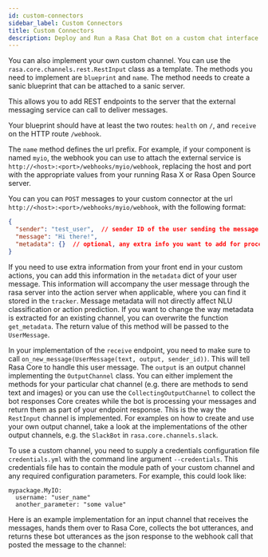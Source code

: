 ```yaml
---
id: custom-connectors
sidebar_label: Custom Connectors
title: Custom Connectors
description: Deploy and Run a Rasa Chat Bot on a custom chat interface
---
```


You can also implement your own custom channel. You can
use the `rasa.core.channels.rest.RestInput` class as a template.
The methods you need to implement are `blueprint` and `name`. The method
needs to create a sanic blueprint that can be attached to a sanic server.

This allows you to add REST endpoints to the server that the external
messaging service can call to deliver messages.

Your blueprint should have at least the two routes: `health` on `/`,
and `receive` on the HTTP route `/webhook`.

The `name` method defines the url prefix. For example, if your component is
named `myio`, the webhook you can use to attach the external service is
`http://<host>:<port>/webhooks/myio/webhook`, replacing 
the host and port with the appropriate values from your running Rasa X or Rasa Open Source server.

You can you can `POST` messages to your custom connector at the url 
`http://<host>:<port>/webhooks/myio/webhook`, with the following format:

```json
{
  "sender": "test_user",  // sender ID of the user sending the message
  "message": "Hi there!",
  "metadata": {}  // optional, any extra info you want to add for processing in NLU or custom actions
}
```

If you need to use extra information from your front end in your custom
actions, you can add this information in the `metadata` dict of your user
message. This information will accompany the user message through the rasa
server into the action server when applicable, where you can find it stored in
the `tracker`. Message metadata will not directly affect NLU classification
or action prediction. If you want to change the way metadata is extracted for an
existing channel, you can overwrite the function `get_metadata`. The return value
of this method will be passed to the `UserMessage`.

In your implementation of the `receive` endpoint, you need to make
sure to call `on_new_message(UserMessage(text, output, sender_id))`.
This will tell Rasa Core to handle this user message. The `output`
is an output channel implementing the `OutputChannel` class. You can
either implement the methods for your particular chat channel (e.g. there
are methods to send text and images) or you can use the
`CollectingOutputChannel` to collect the bot responses Core
creates while the bot is processing your messages and return
them as part of your endpoint response. This is the way the `RestInput`
channel is implemented. For examples on how to create and use your own output
channel, take a look at the implementations of the other
output channels, e.g. the `SlackBot` in `rasa.core.channels.slack`.

To use a custom channel, you need to supply a credentials configuration file
`credentials.yml` with the command line argument `--credentials`.
This credentials file has to contain the module path of your custom channel and
any required configuration parameters. For example, this could look like:

```yaml-rasa
mypackage.MyIO:
  username: "user_name"
  another_parameter: "some value"
```

Here is an example implementation for an input channel that receives the messages,
hands them over to Rasa Core, collects the bot utterances, and returns
these bot utterances as the json response to the webhook call that
posted the message to the channel:

```python (docs/sources/rasa/core/channels/rest.py)
```
